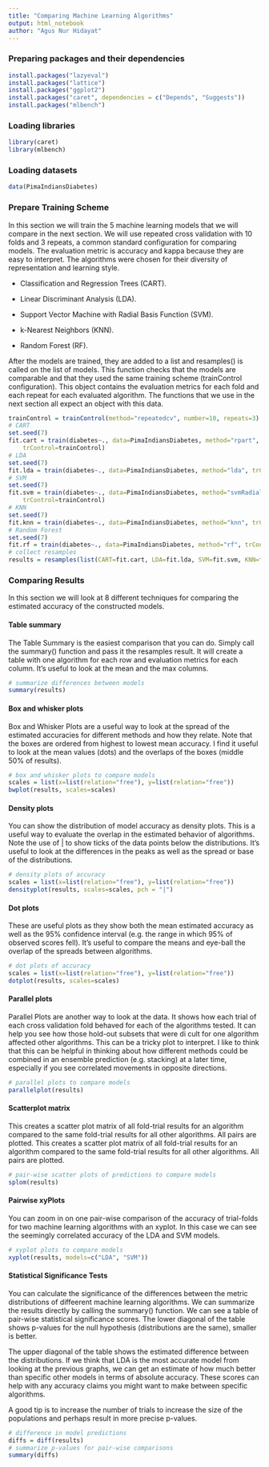 ```yaml
---
title: "Comparing Machine Learning Algorithms"
output: html_notebook
author: "Agus Nur Hidayat"
---
```


### Preparing packages and their dependencies

```r
install.packages("lazyeval")
install.packages("lattice")
install.packages("ggplot2")
install.packages("caret", dependencies = c("Depends", "Suggests"))
install.packages("mlbench")
```

### Loading libraries

```r
library(caret)
library(mlbench)
```

### Loading datasets

```r
data(PimaIndiansDiabetes)
```

### Prepare Training Scheme

In this section we will train the 5 machine learning models that we will compare in the next section. We will use repeated cross validation with 10 folds and 3 repeats, a common standard configuration for comparing models. The evaluation metric is accuracy and kappa because they are easy to interpret. The algorithms were chosen for their diversity of representation and learning style.

* Classification and Regression Trees (CART).

* Linear Discriminant Analysis (LDA).

* Support Vector Machine with Radial Basis Function (SVM). 

* k-Nearest Neighbors (KNN).

* Random Forest (RF).

After the models are trained, they are added to a list and resamples() is called on the list of models. This function checks that the models are comparable and that they used the same training scheme (trainControl configuration). This object contains the evaluation metrics for each fold and each repeat for each evaluated algorithm. The functions that we use in the next section all expect an object with this data.
```r
trainControl = trainControl(method="repeatedcv", number=10, repeats=3)
# CART
set.seed(7)
fit.cart = train(diabetes~., data=PimaIndiansDiabetes, method="rpart",
    trControl=trainControl)
# LDA
set.seed(7)
fit.lda = train(diabetes~., data=PimaIndiansDiabetes, method="lda", trControl=trainControl)
# SVM
set.seed(7)
fit.svm = train(diabetes~., data=PimaIndiansDiabetes, method="svmRadial",
    trControl=trainControl)
# KNN
set.seed(7)
fit.knn = train(diabetes~., data=PimaIndiansDiabetes, method="knn", trControl=trainControl)
# Random Forest
set.seed(7)
fit.rf = train(diabetes~., data=PimaIndiansDiabetes, method="rf", trControl=trainControl)
# collect resamples
results = resamples(list(CART=fit.cart, LDA=fit.lda, SVM=fit.svm, KNN=fit.knn, RF=fit.rf))
```

### Comparing Results

In this section we will look at 8 different techniques for comparing the estimated accuracy of the constructed models.

#### Table summary

The Table Summary is the easiest comparison that you can do. Simply call the summary() function and pass it the resamples result. It will create a table with one algorithm for each row and evaluation metrics for each column. It's useful to look at the mean and the max columns.
```r
# summarize differences between models
summary(results)
```

#### Box and whisker plots

Box and Whisker Plots are a useful way to look at the spread of the estimated accuracies for different methods and how they relate. Note that the boxes are ordered from highest to lowest mean accuracy. I find it useful to look at the mean values (dots) and the overlaps of the boxes (middle 50% of results).
```r
# box and whisker plots to compare models
scales = list(x=list(relation="free"), y=list(relation="free"))
bwplot(results, scales=scales)
```

#### Density plots

You can show the distribution of model accuracy as density plots. This is a useful way to evaluate the overlap in the estimated behavior of algorithms. Note the use of | to show ticks of the data points below the distributions. It's useful to look at the differences in the peaks as well as the spread or base of the distributions.
```r
# density plots of accuracy
scales = list(x=list(relation="free"), y=list(relation="free"))
densityplot(results, scales=scales, pch = "|")
```

#### Dot plots

These are useful plots as they show both the mean estimated accuracy as well as the 95% confidence interval (e.g. the range in which 95% of observed scores fell). It's useful to compare the means and eye-ball the overlap of the spreads between
algorithms.
```r
# dot plots of accuracy
scales = list(x=list(relation="free"), y=list(relation="free"))
dotplot(results, scales=scales)
```

#### Parallel plots

Parallel Plots are another way to look at the data. It shows how each trial of each cross validation fold behaved for each of the algorithms tested. It can help you see how those hold-out subsets that were di cult for one algorithm affected other algorithms. This can be a tricky plot to interpret. I like to think that this can be helpful in thinking about how different methods could be combined in an ensemble prediction (e.g. stacking) at a later time, especially if you see correlated movements in opposite directions.
```r
# parallel plots to compare models
parallelplot(results)
```

#### Scatterplot matrix

This creates a scatter plot matrix of all fold-trial results for an algorithm compared to the same fold-trial results for all other algorithms. All pairs are plotted. This creates a scatter plot matrix of all fold-trial results for an algorithm compared to the same fold-trial results for all other algorithms. All pairs are plotted.
```r
# pair-wise scatter plots of predictions to compare models
splom(results)
```

#### Pairwise xyPlots

You can zoom in on one pair-wise comparison of the accuracy of trial-folds for two machine learning algorithms with an xyplot. In this case we can see the seemingly correlated accuracy of the LDA and SVM models.
```r
# xyplot plots to compare models
xyplot(results, models=c("LDA", "SVM"))
```

#### Statistical Significance Tests

You can calculate the significance of the differences between the metric distributions of diffeerent machine learning algorithms. We can summarize the results directly by calling the summary() function. We can see a table of pair-wise statistical significance scores. The lower diagonal of the table shows p-values for the null hypothesis (distributions are the same), smaller is better.

The upper diagonal of the table shows the estimated difference between the distributions. If we think that LDA is the most accurate model from looking at the previous graphs, we can get an estimate of how much better than specific other models in terms of absolute accuracy. These scores can help with any accuracy claims you might want to make between specific algorithms.

A good tip is to increase the number of trials to increase the size of the populations and perhaps result in more precise p-values.
```r
# difference in model predictions
diffs = diff(results)
# summarize p-values for pair-wise comparisons
summary(diffs)
```

